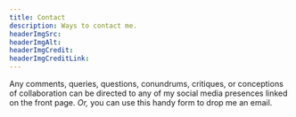 ```yaml
---
title: Contact
description: Ways to contact me.
headerImgSrc:
headerImgAlt:
headerImgCredit:
headerImgCreditLink:
---
```



<!-- If you want to get in touch, you can find me on social media (links in the footer), or you can use this handy form. -->

Any comments, queries, questions, conundrums, critiques, or conceptions of collaboration can be directed to any of my social media presences linked on the front page. _Or,_ you can use this handy form to drop me an email.

<ContactForm />
